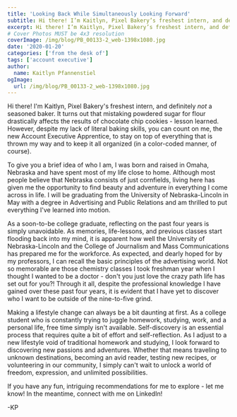 ```yaml
---
title: 'Looking Back While Simultaneously Looking Forward'
subtitle: Hi there! I’m Kaitlyn, Pixel Bakery’s freshest intern, and definitely not a seasoned baker.
excerpt: Hi there! I’m Kaitlyn, Pixel Bakery’s freshest intern, and definitely not a seasoned baker. It turns out that mistaking powdered sugar for flour drastically affects the results of chocolate chip cookies — lesson learned. However, despite my lack of literal baking skills, you can count on me, the new Account Executive Apprentice, to stay on top of everything that is thrown my way and to keep it all organized (in a color-coded manner, of course).
# Cover Photos MUST be 4x3 resolution
coverImage: /img/blog/PB_00133-2_web-1398x1080.jpg
date: '2020-01-20'
categories: ['from the desk of']
tags: ['account executive']
author:
  name: Kaitlyn Pfannenstiel
ogImage:
  url: /img/blog/PB_00133-2_web-1398x1080.jpg
---
```


Hi there! I'm Kaitlyn, Pixel Bakery's freshest intern, and definitely _not_ a seasoned baker. It turns out that mistaking powdered sugar for flour drastically affects the results of chocolate chip cookies - lesson learned. However, despite my lack of literal baking skills, you can count on me, the new Account Executive Apprentice, to stay on top of everything that is thrown my way and to keep it all organized (in a color-coded manner, of course).

To give you a brief idea of who I am, I was born and raised in Omaha, Nebraska and have spent most of my life close to home. Although most people believe that Nebraska consists of just cornfields, living here has given me the opportunity to find beauty and adventure in everything I come across in life. I will be graduating from the University of Nebraska-Lincoln in May with a degree in Advertising and Public Relations and am thrilled to put everything I've learned into motion.

As a soon-to-be college graduate, reflecting on the past four years is simply unavoidable. As memories, life-lessons, and previous classes start flooding back into my mind, it is apparent how well the University of Nebraska-Lincoln and the College of Journalism and Mass Communications has prepared me for the workforce. As expected, and dearly hoped for by my professors, I can recall the basic principles of the advertising world. Not so memorable are those chemistry classes I took freshman year when I thought I wanted to be a doctor - don't you just love the crazy path life has set out for you?! Through it all, despite the professional knowledge I have gained over these past four years, it is evident that I have yet to discover who I want to be outside of the nine-to-five grind.

Making a lifestyle change can always be a bit daunting at first. As a college student who is constantly trying to juggle homework, studying, work, and a personal life, free time simply isn't available. Self-discovery is an essential process that requires quite a bit of effort and self-reflection. As I adjust to a new lifestyle void of traditional homework and studying, I look forward to discovering new passions and adventures. Whether that means traveling to unknown destinations, becoming an avid reader, testing new recipes, or volunteering in our community, I simply can't wait to unlock a world of freedom, expression, and unlimited possibilities.

If you have any fun, intriguing recommendations for me to explore - let me know! In the meantime, connect with me on LinkedIn!

-KP
